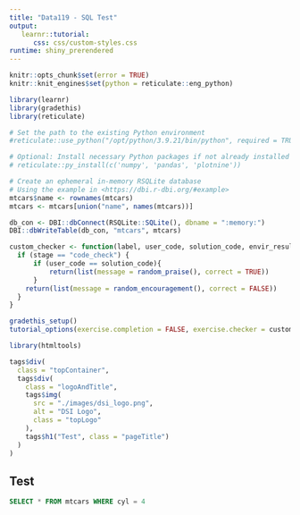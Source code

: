 ```yaml
---
title: "Data119 - SQL Test"
output: 
   learnr::tutorial:
      css: css/custom-styles.css
runtime: shiny_prerendered
---
```


```r
knitr::opts_chunk$set(error = TRUE)
knitr::knit_engines$set(python = reticulate::eng_python)

library(learnr)
library(gradethis)
library(reticulate)

# Set the path to the existing Python environment
#reticulate::use_python("/opt/python/3.9.21/bin/python", required = TRUE)

# Optional: Install necessary Python packages if not already installed
# reticulate::py_install(c('numpy', 'pandas', 'plotnine'))

# Create an ephemeral in-memory RSQLite database
# Using the example in <https://dbi.r-dbi.org/#example>
mtcars$name <- rownames(mtcars)
mtcars <- mtcars[union("name", names(mtcars))]

db_con <- DBI::dbConnect(RSQLite::SQLite(), dbname = ":memory:")
DBI::dbWriteTable(db_con, "mtcars", mtcars)

custom_checker <- function(label, user_code, solution_code, envir_result, evaluate_result, last_value, stage, ...) {
  if (stage == "code_check") {
      if (user_code == solution_code){
          return(list(message = random_praise(), correct = TRUE))
      }
    return(list(message = random_encouragement(), correct = FALSE))
  }
}

gradethis_setup()
tutorial_options(exercise.completion = FALSE, exercise.checker = custom_checker)
```

```r
library(htmltools)

tags$div(
  class = "topContainer",
  tags$div(
    class = "logoAndTitle",
    tags$img(
      src = "./images/dsi_logo.png",
      alt = "DSI Logo",
      class = "topLogo"
    ),
    tags$h1("Test", class = "pageTitle")
  )
)
```

## Test

```sql
SELECT * FROM mtcars WHERE cyl = 4
```

